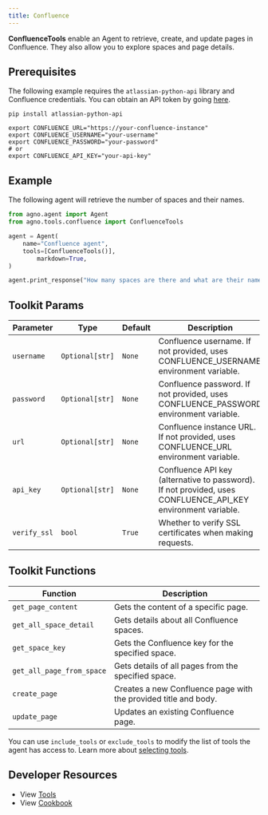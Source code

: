 ```yaml
---
title: Confluence
---
```


**ConfluenceTools** enable an Agent to retrieve, create, and update pages in Confluence. They also allow you to explore spaces and page details.

## Prerequisites

The following example requires the `atlassian-python-api` library and Confluence credentials. You can obtain an API token by going [here](https://id.atlassian.com/manage-profile/security).

```shell
pip install atlassian-python-api
```

```shell
export CONFLUENCE_URL="https://your-confluence-instance"
export CONFLUENCE_USERNAME="your-username"
export CONFLUENCE_PASSWORD="your-password"
# or
export CONFLUENCE_API_KEY="your-api-key"
```

## Example

The following agent will retrieve the number of spaces and their names.

```python
from agno.agent import Agent
from agno.tools.confluence import ConfluenceTools

agent = Agent(
    name="Confluence agent",
    tools=[ConfluenceTools()],
        markdown=True,
)

agent.print_response("How many spaces are there and what are their names?")
```

## Toolkit Params

| Parameter    | Type            | Default | Description                                                                                                  |
| ------------ | --------------- | ------- | ------------------------------------------------------------------------------------------------------------ |
| `username`   | `Optional[str]` | `None`  | Confluence username. If not provided, uses CONFLUENCE_USERNAME environment variable.                         |
| `password`   | `Optional[str]` | `None`  | Confluence password. If not provided, uses CONFLUENCE_PASSWORD environment variable.                         |
| `url`        | `Optional[str]` | `None`  | Confluence instance URL. If not provided, uses CONFLUENCE_URL environment variable.                          |
| `api_key`    | `Optional[str]` | `None`  | Confluence API key (alternative to password). If not provided, uses CONFLUENCE_API_KEY environment variable. |
| `verify_ssl` | `bool`          | `True`  | Whether to verify SSL certificates when making requests.                                                     |

## Toolkit Functions

| Function                  | Description                                                     |
| ------------------------- | --------------------------------------------------------------- |
| `get_page_content`        | Gets the content of a specific page.                            |
| `get_all_space_detail`    | Gets details about all Confluence spaces.                       |
| `get_space_key`           | Gets the Confluence key for the specified space.                |
| `get_all_page_from_space` | Gets details of all pages from the specified space.             |
| `create_page`             | Creates a new Confluence page with the provided title and body. |
| `update_page`             | Updates an existing Confluence page.                            |

You can use `include_tools` or `exclude_tools` to modify the list of tools the agent has access to. Learn more about [selecting tools](/concepts/tools/selecting-tools).

## Developer Resources

- View [Tools](https://github.com/agno-agi/agno/blob/main/libs/agno/agno/tools/confluence.py)
- View [Cookbook](https://github.com/agno-agi/agno/tree/main/cookbook/tools/confluence.py)
